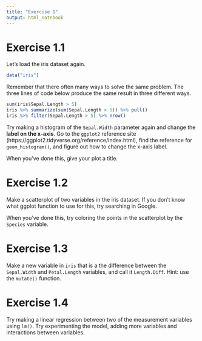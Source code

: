 ```yaml
---
title: "Exercise 1"
output: html_notebook
---
```


# Exercise 1.1

Let's load the iris dataset again.

```r
data("iris")
```

Remember that there often many ways to solve the same problem. The three lines of code below produce the same result in three different ways.

```r
sum(iris$Sepal.Length > 5)
iris %>% summarize(sum(Sepal.Length > 5)) %>% pull()
iris %>% filter(Sepal.Length > 5) %>% nrow()
```

Try making a histogram of the `Sepal.Width` parameter again and change the **label on the x-axis**. Go to the `ggplot2` reference site (https://ggplot2.tidyverse.org/reference/index.html), find the reference for `geom_histogram()`, and figure out how to change the x-axis label.

When you've done this, give your plot a title.

# Exercise 1.2

Make a scatterplot of two variables in the iris dataset. If you don't know what ggplot function to use for this, try searching in Google.

When you've done this, try coloring the points in the scatterplot by the `Species` variable.

# Exercise 1.3

Make a new variable in `iris` that is a the difference between the `Sepal.Width` and `Petal.Length` variables, and call it `Length.Diff`. Hint: use the `mutate()` function.

# Exercise 1.4

Try making a linear regression between two of the measurement variables using `lm()`. Try experimenting the model, adding more variables and interactions between variables.






